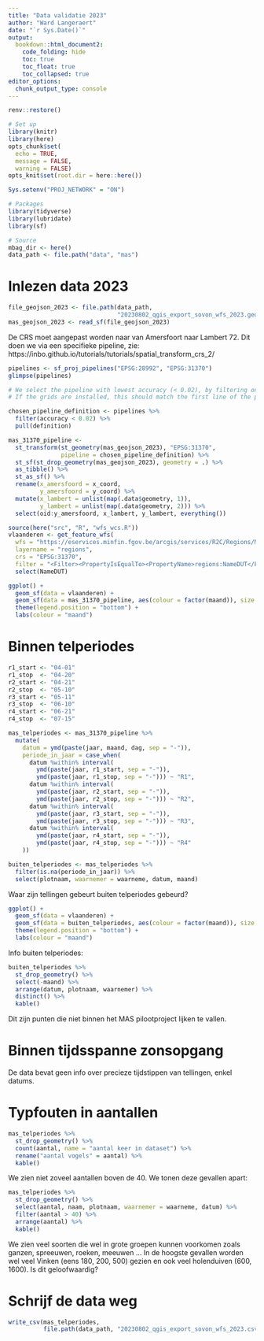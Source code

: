 ```yaml
---
title: "Data validatie 2023"
author: "Ward Langeraert"
date: "`r Sys.Date()`"
output:
  bookdown::html_document2:
    code_folding: hide
    toc: true
    toc_float: true
    toc_collapsed: true
editor_options: 
  chunk_output_type: console
---
```


```r
renv::restore()

# Set up
library(knitr)
library(here)
opts_chunk$set(
  echo = TRUE,
  message = FALSE,
  warning = FALSE)
opts_knit$set(root.dir = here::here())

Sys.setenv("PROJ_NETWORK" = "ON")

# Packages
library(tidyverse)
library(lubridate)
library(sf)

# Source
mbag_dir <- here()
data_path <- file.path("data", "mas")
```

# Inlezen data 2023

```r
file_geojson_2023 <- file.path(data_path, 
                               "20230802_qgis_export_sovon_wfs_2023.geojson")
mas_geojson_2023 <- read_sf(file_geojson_2023)
```

De CRS moet aangepast worden naar van Amersfoort naar Lambert 72. Dit doen we via een specifieke pipeline, zie: https://inbo.github.io/tutorials/tutorials/spatial_transform_crs_2/

```r
pipelines <- sf_proj_pipelines("EPSG:28992", "EPSG:31370")
glimpse(pipelines)

# We select the pipeline with lowest accuracy (< 0.02), by filtering on accuracy.
# If the grids are installed, this should match the first line of the pipelines object.

chosen_pipeline_definition <- pipelines %>%
  filter(accuracy < 0.02) %>% 
  pull(definition)

mas_31370_pipeline <- 
  st_transform(st_geometry(mas_geojson_2023), "EPSG:31370",
               pipeline = chosen_pipeline_definition) %>% 
  st_sf(st_drop_geometry(mas_geojson_2023), geometry = .) %>% 
  as_tibble() %>% 
  st_as_sf() %>%
  rename(x_amersfoord = x_coord,
         y_amersfoord = y_coord) %>%
  mutate(x_lambert = unlist(map(.data$geometry, 1)),
         y_lambert = unlist(map(.data$geometry, 2))) %>%
  select(oid:y_amersfoord, x_lambert, y_lambert, everything())
```

```r
source(here("src", "R", "wfs_wcs.R"))
vlaanderen <- get_feature_wfs(
  wfs = "https://eservices.minfin.fgov.be/arcgis/services/R2C/Regions/MapServer/WFSServer",
  layername = "regions",
  crs = "EPSG:31370",
  filter = "<Filter><PropertyIsEqualTo><PropertyName>regions:NameDUT</PropertyName><Literal>'Vlaams Gewest'</Literal></PropertyIsEqualTo></Filter>") %>%
  select(NameDUT)

ggplot() +
  geom_sf(data = vlaanderen) +
  geom_sf(data = mas_31370_pipeline, aes(colour = factor(maand)), size = 0.5) +
  theme(legend.position = "bottom") +
  labs(colour = "maand")
```

# Binnen telperiodes

```r
r1_start <- "04-01"
r1_stop  <- "04-20"
r2_start <- "04-21"
r2_stop  <- "05-10"
r3_start <- "05-11"
r3_stop  <- "06-10"
r4_start <- "06-21"
r4_stop  <- "07-15"

mas_telperiodes <- mas_31370_pipeline %>%
  mutate(
    datum = ymd(paste(jaar, maand, dag, sep = "-")),
    periode_in_jaar = case_when(
      datum %within% interval(
        ymd(paste(jaar, r1_start, sep = "-")),
        ymd(paste(jaar, r1_stop, sep = "-"))) ~ "R1",
      datum %within% interval(
        ymd(paste(jaar, r2_start, sep = "-")),
        ymd(paste(jaar, r2_stop, sep = "-"))) ~ "R2",
      datum %within% interval(
        ymd(paste(jaar, r3_start, sep = "-")),
        ymd(paste(jaar, r3_stop, sep = "-"))) ~ "R3",
      datum %within% interval(
        ymd(paste(jaar, r4_start, sep = "-")),
        ymd(paste(jaar, r4_stop, sep = "-"))) ~ "R4"
    ))

buiten_telperiodes <- mas_telperiodes %>%
  filter(is.na(periode_in_jaar)) %>%
  select(plotnaam, waarnemer = waarneme, datum, maand)
```

Waar zijn tellingen gebeurt buiten telperiodes gebeurd?

```r
ggplot() +
  geom_sf(data = vlaanderen) +
  geom_sf(data = buiten_telperiodes, aes(colour = factor(maand)), size = 0.8) +
  theme(legend.position = "bottom") +
  labs(colour = "maand")
```

Info buiten telperiodes:

```r
buiten_telperiodes %>%
  st_drop_geometry() %>%
  select(-maand) %>%
  arrange(datum, plotnaam, waarnemer) %>%
  distinct() %>%
  kable()
```

Dit zijn punten die niet binnen het MAS pilootproject lijken te vallen.


# Binnen tijdsspanne zonsopgang

De data bevat geen info over precieze tijdstippen van tellingen, enkel datums.

# Typfouten in aantallen

```r
mas_telperiodes %>%
  st_drop_geometry() %>%
  count(aantal, name = "aantal keer in dataset") %>%
  rename("aantal vogels" = aantal) %>%
  kable()
```

We zien niet zoveel aantallen boven de 40.
We tonen deze gevallen apart:

```r
mas_telperiodes %>%
  st_drop_geometry() %>%
  select(aantal, naam, plotnaam, waarnemer = waarneme, datum) %>%
  filter(aantal > 40) %>%
  arrange(aantal) %>%
  kable()
```

We zien veel soorten die wel in grote groepen kunnen voorkomen zoals ganzen, spreeuwen, roeken, meeuwen ...
In de hoogste gevallen worden wel veel Vinken (eens 180, 200, 500) gezien en ook veel holenduiven (600, 1600).
Is dit geloofwaardig?

# Schrijf de data weg

```r
write_csv(mas_telperiodes,
          file.path(data_path, "20230802_qgis_export_sovon_wfs_2023.csv"))
```

